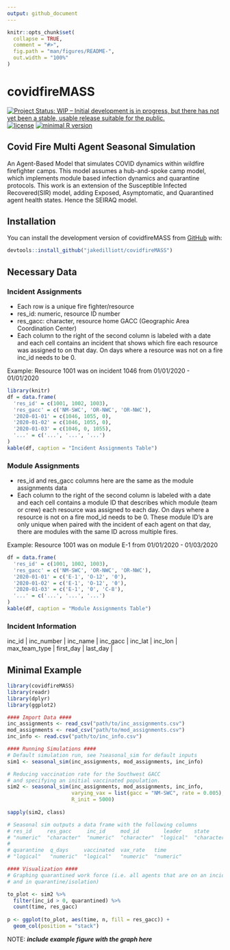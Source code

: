 ```yaml
---
output: github_document
---
```


<!-- README.md is generated from README.Rmd. Please edit that file -->

```r
knitr::opts_chunk$set(
  collapse = TRUE,
  comment = "#>",
  fig.path = "man/figures/README-",
  out.width = "100%"
)
```

# covidfireMASS
<!-- badges: start -->
[![Project Status: WIP – Initial development is in progress, but there has not yet been a stable, usable release suitable for the public.](https://www.repostatus.org/badges/latest/wip.svg)](https://www.repostatus.org/#wip)
[![license](https://img.shields.io/badge/license-MIT + file LICENSE-lightgrey.svg)](https://choosealicense.com/)
[![minimal R version](https://img.shields.io/badge/R%3E%3D-`2.10`-6666ff.svg)](https://cran.r-project.org/)
<!-- badges: end -->

## Covid Fire Multi Agent Seasonal Simulation

An Agent-Based Model that simulates COVID dynamics within wildfire firefighter camps. This model assumes a hub-and-spoke camp model, which implements module based infection dynamics and quarantine protocols. This work is an extension of the Susceptible Infected Recovered(SIR) model, adding Exposed, Asymptomatic, and Quarantined agent health states. Hence the SEIRAQ model.

## Installation

You can install the development version of covidfireMASS from [GitHub](https//:github.com) with:

``` r
devtools::install_github("jakedilliott/covidfireMASS")
```

## Necessary Data

### Incident Assignments

- Each row is a unique fire fighter/resource
- res_id: numeric, resource ID number
- res_gacc: character, resource home GACC (Geographic Area Coordination Center)
- Each column to the right of the second column is labeled with a date and each cell contains an incident that shows which fire each resource was assigned to on that day. On days where a resource was not on a fire inc_id needs to be 0.

Example: Resource 1001 was on incident 1046 from 01/01/2020 - 01/01/2020

```r
library(knitr)
df = data.frame(
  'res_id' = c(1001, 1002, 1003),
  'res_gacc' = c('NM-SWC', 'OR-NWC', 'OR-NWC'),
  '2020-01-01' = c(1046, 1055, 0),
  '2020-01-02' = c(1046, 1055, 0),
  '2020-01-03' = c(1046, 0, 1055),
  '...' = c('...', '...', '...')
)
kable(df, caption = "Incident Assignments Table")
```

   
### Module Assignments

- res_id and res_gacc columns here are the same as the module assignments data
- Each column to the right of the second column is labeled with a date and each cell contains a module ID that describes which module (team or crew) each resource was assigned to each day. On days where a resource is not on a fire mod_id needs to be 0. 
These module ID's are only unique when paired with the incident of each agent on that day, there are modules with the same ID across multiple fires. 

Example: Resource 1001 was on module E-1 from 01/01/2020 - 01/03/2020

```r
df = data.frame(
  'res_id' = c(1001, 1002, 1003),
  'res_gacc' = c('NM-SWC', 'OR-NWC', 'OR-NWC'),
  '2020-01-01' = c('E-1', 'O-12', '0'),
  '2020-01-02' = c('E-1', 'O-12', '0'),
  '2020-01-03' = c('E-1', '0', 'C-8'),
  '...' = c('...', '...', '...')
)
kable(df, caption = "Module Assignments Table")
```
   
### Incident Information

| inc_id | inc_number | inc_name | inc_gacc | inc_lat | inc_lon | max_team_type | first_day | last_day |
   
## Minimal Example

``` r
library(covidfireMASS)
library(readr)
library(dplyr)
library(ggplot2)

#### Import Data ####
inc_assignments <- read_csv("path/to/inc_assignments.csv")
mod_assignments <- read_csv("path/to/mod_assignments.csv")
inc_info <- read.csv("path/to/inc_info.csv")

#### Running Simulations ####
# Default simulation run, see ?seasonal_sim for default inputs
sim1 <- seasonal_sim(inc_assignments, mod_assignments, inc_info)

# Reducing vaccination rate for the Southwest GACC
# and specifying an initial vaccinated population.
sim2 <- seasonal_sim(inc_assignments, mod_assignments, inc_info,
                     varying_vax = list(gacc = "NM-SWC", rate = 0.005),
                     R_init = 5000)
                     
sapply(sim2, class)

# Seasonal sim outputs a data frame with the following columns
# res_id     res_gacc     inc_id     mod_id        leader    state
# "numeric"  "character"  "numeric"  "character"  "logical"  "character"
#
# quarantine  q_days     vaccinated  vax_rate   time 
# "logical"   "numeric"  "logical"   "numeric"  "numeric"

#### Visualization ####
# Graphing quarantined work force (i.e. all agents that are on an incident
# and in quarantine/isolation)

to_plot <- sim2 %>%
  filter(inc_id > 0, quarantined) %>%
  count(time, res_gacc)
  
p <- ggplot(to_plot, aes(time, n, fill = res_gacc)) +
  geom_col(position = "stack")
```

NOTE: ***include example figure with the graph here***
